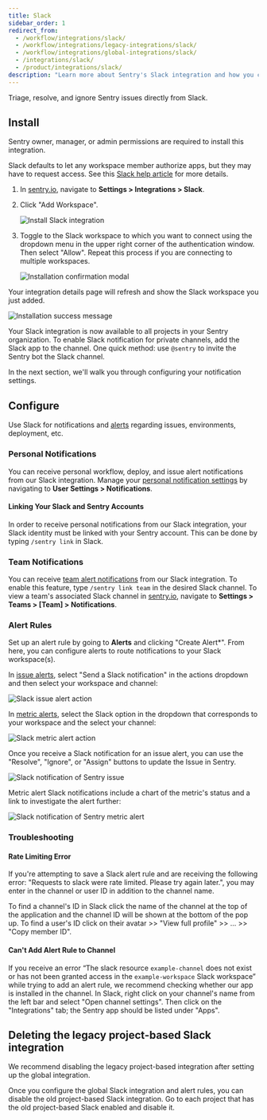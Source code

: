 ```yaml
---
title: Slack
sidebar_order: 1
redirect_from:
  - /workflow/integrations/slack/
  - /workflow/integrations/legacy-integrations/slack/
  - /workflow/integrations/global-integrations/slack/
  - /integrations/slack/
  - /product/integrations/slack/
description: "Learn more about Sentry's Slack integration and how you can triage, resolve, and ignore Sentry issues directly from Slack."
---
```


Triage, resolve, and ignore Sentry issues directly from Slack.

## Install

<Note>

Sentry owner, manager, or admin permissions are required to install this integration.

</Note>

Slack defaults to let any workspace member authorize apps, but they may have to request access. See this [Slack help article](https://get.slack.help/hc/en-us/articles/202035138-Add-an-app-to-your-workspace) for more details.

1.  In [sentry.io](https://sentry.io), navigate to **Settings > Integrations > Slack**.

2.  Click "Add Workspace".

    ![Install Slack integration](slack-overview-details-page.png)

3.  Toggle to the Slack workspace to which you want to connect using the dropdown menu in the upper right corner of the authentication window. Then select "Allow". Repeat this process if you are connecting to multiple workspaces.

    ![Installation confirmation modal](slack-allow-install.png)

Your integration details page will refresh and show the Slack workspace you just added.

![Installation success message](slack-install-success.png)

Your Slack integration is now available to all projects in your Sentry organization. To enable Slack notification for private channels, add the Slack app to the channel. One quick method: use `@sentry` to invite the Sentry bot the Slack channel.

In the next section, we'll walk you through configuring your notification settings.

## Configure

Use Slack for notifications and [alerts](#alert-rules) regarding issues, environments, deployment, etc.

### Personal Notifications

You can receive personal workflow, deploy, and issue alert notifications from our Slack integration. Manage your [personal notification settings](/product/alerts/notifications/notification-settings/) by navigating to **User Settings > Notifications**.

#### Linking Your Slack and Sentry Accounts

In order to receive personal notifications from our Slack integration, your Slack identity must be linked with your Sentry account. This can be done by typing `/sentry link` in Slack.

### Team Notifications

You can receive [team alert notifications](/product/alerts/create-alerts/issue-alert-config/#then-conditions-actions) from our Slack integration. To enable this feature, type `/sentry link team` in the desired Slack channel. To view a team's associated Slack channel in [sentry.io](https://sentry.io), navigate to **Settings > Teams > [Team] > Notifications**.

### Alert Rules

Set up an alert rule by going to **Alerts** and clicking "Create Alert\*". From here, you can configure alerts to route notifications to your Slack workspace(s).

In [issue alerts](/product/alerts/alert-types/#issue-alerts), select "Send a Slack notification" in the actions dropdown and then select your workspace and channel:

![Slack issue alert action](slack_issue_alert.png)

In [metric alerts](/product/alerts/alert-types/#metric-alerts), select the Slack option in the dropdown that corresponds to your workspace and the select your channel:

![Slack metric alert action](slack_metric_alert.png)

Once you receive a Slack notification for an issue alert, you can use the "Resolve", "Ignore", or "Assign" buttons to update the Issue in Sentry.

![Slack notification of Sentry issue](slack-alert-message.png)

Metric alert Slack notifications include a chart of the metric's status and a link to investigate the alert further:

![Slack notification of Sentry metric alert](slack-metric-alert-message.png)

### Troubleshooting

#### Rate Limiting Error

If you're attempting to save a Slack alert rule and are receiving the following error: "Requests to slack were rate limited. Please try again later.", you may enter in the channel or user ID in addition to the channel name.

To find a channel's ID in Slack click the name of the channel at the top of the application and the channel ID will be shown at the bottom of the pop up. To find a user's ID click on their avatar >>  "View full profile" >>  ... >> "Copy member ID".

#### Can't Add Alert Rule to Channel

If you receive an error “The slack resource `example-channel` does not exist or has not been granted access in the `example-workspace` Slack workspace” while trying to add an alert rule, we recommend checking whether our app is installed in the channel. In Slack, right click on your channel's name from the left bar and select "Open channel settings". Then click on the "Integrations" tab; the Sentry app should be listed under "Apps".

## Deleting the legacy project-based Slack integration

We recommend disabling the legacy project-based integration after setting up the global integration.

Once you configure the global Slack integration and alert rules, you can disable the old project-based Slack integration. Go to each project that has the old project-based Slack enabled and disable it.
